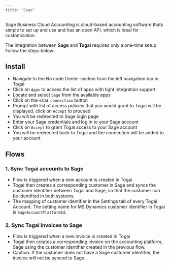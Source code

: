 ```yaml
---
title: "Sage"
---
```


Sage Business Cloud Accounting is cloud-based accounting software thats simple to set up and use and has an open API, which is ideal for customization.

The integration between **Sage** and **Togai** requires only a one-time setup. Follow the steps below:

## Install

* Navigate to the No code Center section from the left navigation bar in Togai  
* Click on `Apps` to access the list of apps with tight integration support  
* Locate and select `Sage` from the available apps  
* Click on the `+Add connection` button  
* Prompt with list of access policies that you would grant to Togai will be displayed, click on `Accept` to proceed
* You will be redirected to Sage login page
* Enter your Sage credentials and log in to your Sage account
* Click on `Accept` to grant Togai access to your Sage account
* You will be redirected back to Togai and the connection will be added to your account

## Flows

### 1. Sync Togai accounts to Sage
* Flow is triggered when a new account is created in Togai
* Togai then creates a corresponding customer in Sage and syncs the customer identifier between Togai and Sage, so that the customer can be identified in both systems.
* The mapping of customer identifier in the Settings tab of every Togai Account. The setting name for MS Dynamics customer identifier in Togai is `SageAccountPlatformId`.


### 2. Sync Togai invoices to Sage
* Flow is triggered when a new invoice is created in Togai
* Togai then creates a corresponding invoice on the accounting platform, Sage using the customer identifier created in the previous flow.
* Caution: If the customer does not have a Sage customer identifier, the invoice will not be synced to Sage.